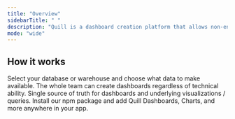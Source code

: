 ```yaml
---
title: "Overview"
sidebarTitle: " "
description: "Quill is a dashboard creation platform that allows non-engineers to create and update dashboards without looping in engineers."
mode: "wide"
---
```


## How it works

<CardGroup cols={1}>
  <Card
    title="1. Connect a data source"
    icon="database"
    href="/datasources/postgres"
  >
    Select your database or warehouse and choose what data to make available.
  </Card>
  <Card
    title="2. Create dashboards in the Quill portal"
    icon="chart-simple"
    href="/portal"
  >
    The whole team can create dashboards regardless of technical ability. Single
    source of truth for dashboards and underlying visualizations / queries.
  </Card>
  <Card title="3. Add components to your app" icon="grid-2" href="/components">
    Install our npm package and add Quill Dashboards, Charts, and more anywhere
    in your app.
  </Card>
</CardGroup>
